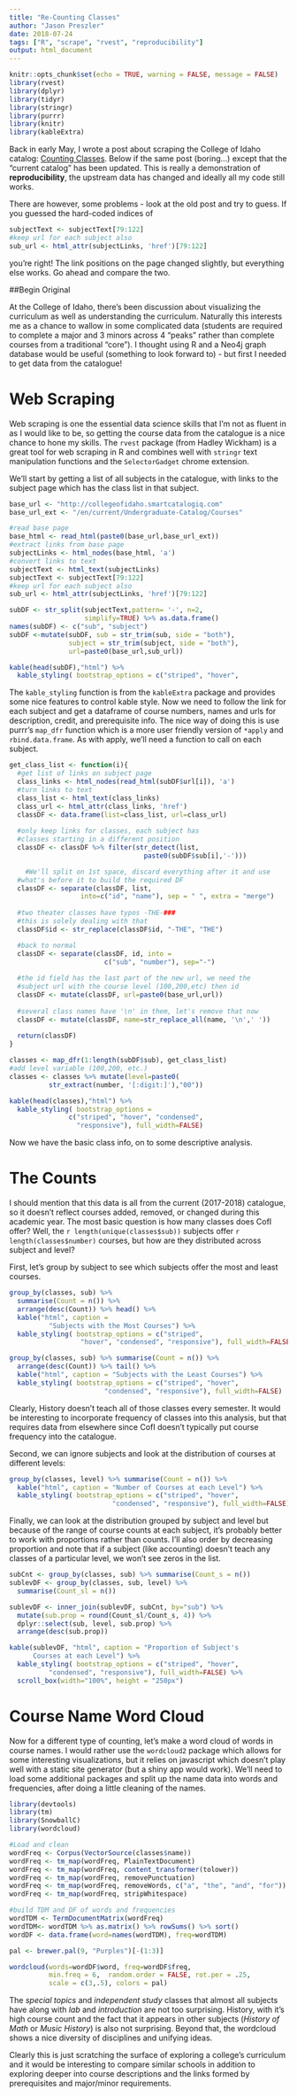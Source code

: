 ```yaml
---
title: "Re-Counting Classes"
author: "Jason Preszler"
date: 2018-07-24
tags: ["R", "scrape", "rvest", "reproducibility"]
output: html_document
---
```


```r
knitr::opts_chunk$set(echo = TRUE, warning = FALSE, message = FALSE)
library(rvest)
library(dplyr)
library(tidyr)
library(stringr)
library(purrr)
library(knitr)
library(kableExtra)
```

Back in early May, I wrote a post about scraping the College of Idaho catalog: [Counting Classes](2018-05-05-counting-class.html). Below if the same post (boring...) except that the "current catalog" has been updated. This is really a demonstration of **reproducibility**, the upstream data has changed and ideally all my code still works.

There are however, some problems - look at the old post and try to guess. If you guessed the hard-coded indices of 
```r
subjectText <- subjectText[79:122]
#keep url for each subject also
sub_url <- html_attr(subjectLinks, 'href')[79:122]
```
you're right! The link positions on the page changed slightly, but everything else works. Go ahead and compare the two.

##Begin Original

At the College of Idaho, there's been discussion about visualizing the curriculum as well as understanding the curriculum. Naturally this interests me as a chance to wallow in some complicated data (students are required to complete a major and 3 minors across 4 "peaks" rather than complete courses from a traditional "core"). I thought using R and a Neo4j graph database would be useful (something to look forward to) - but first I needed to get data from the catalogue!

# Web Scraping

Web scraping is one the essential data science skills that I'm not as fluent in as I would like to be, so getting the course data from the catalogue is a nice chance to hone my skills. The `rvest` package (from Hadley Wickham) is a great tool for web scraping in R and combines well with `stringr` text manipulation functions and the `SelectorGadget` chrome extension.

We'll start by getting a list of all subjects in the catalogue, with links to the subject page which has the class list in that subject.
```r
base_url <- "http://collegeofidaho.smartcatalogiq.com"
base_url_ext <- "/en/current/Undergraduate-Catalog/Courses"

#read base page
base_html <- read_html(paste0(base_url,base_url_ext))
#extract links from base page
subjectLinks <- html_nodes(base_html, 'a')
#convert links to text
subjectText <- html_text(subjectLinks)
subjectText <- subjectText[79:122]
#keep url for each subject also
sub_url <- html_attr(subjectLinks, 'href')[79:122]

subDF <- str_split(subjectText,pattern= '-', n=2, 
                   simplify=TRUE) %>% as.data.frame()
names(subDF) <- c("sub", "subject")
subDF <-mutate(subDF, sub = str_trim(sub, side = "both"), 
               subject = str_trim(subject, side = "both"), 
               url=paste0(base_url,sub_url))

kable(head(subDF),"html") %>%  
  kable_styling( bootstrap_options = c("striped", "hover",                                   "condensed", "responsive"), full_width=FALSE) 
```

The `kable_styling` function is from the `kableExtra` package and provides some nice features to control kable style. Now we need to follow the link for each subject and get a dataframe of course numbers, names and urls for description, credit, and prerequisite info. The nice way of doing this is use purrr's `map_dfr` function which is a more user friendly version of `*apply` and `rbind.data.frame`. As with apply, we'll need a function to call on each subject.

```r
get_class_list <- function(i){
  #get list of links on subject page
  class_links <- html_nodes(read_html(subDF$url[i]), 'a')
  #turn links to text
  class_list <- html_text(class_links)
  class_url <- html_attr(class_links, 'href')
  classDF <- data.frame(list=class_list, url=class_url)
  
  #only keep links for classes, each subject has 
  #classes starting in a different position
  classDF <- classDF %>% filter(str_detect(list,
                                  paste0(subDF$sub[i],'-')))

    #We'll split on 1st space, discard everything after it and use
  #what's before it to build the required DF
  classDF <- separate(classDF, list, 
                  into=c("id", "name"), sep = " ", extra = "merge")
  
  #two theater classes have typos -THE-###
  #this is solely dealing with that
  classDF$id <- str_replace(classDF$id, "-THE", "THE")

  #back to normal  
  classDF <- separate(classDF, id, into = 
                        c("sub", "number"), sep="-")
  
  #the id field has the last part of the new url, we need the 
  #subject url with the course level (100,200,etc) then id
  classDF <- mutate(classDF, url=paste0(base_url,url))
  
  #several class names have '\n' in them, let's remove that now
  classDF <- mutate(classDF, name=str_replace_all(name, '\n',' '))
  
  return(classDF)
}

classes <- map_dfr(1:length(subDF$sub), get_class_list)
#add level variable (100,200, etc.)
classes <- classes %>% mutate(level=paste0(
          str_extract(number, '[:digit:]'),"00"))

kable(head(classes),"html") %>%  
  kable_styling( bootstrap_options = 
               c("striped", "hover", "condensed", 
                 "responsive"), full_width=FALSE) 
```

Now we have the basic class info, on to some descriptive analysis.

# The Counts

I should mention that this data is all from the current (2017-2018) catalogue, so it doesn't reflect courses added, removed, or changed during this academic year. The most basic question is how many classes does CofI offer? Well, the `r length(unique(classes$sub))` subjects offer `r length(classes$number)` courses, but how are they distributed across subject and level?

First, let's group by subject to see which subjects offer the most and least courses. 
```r
group_by(classes, sub) %>% 
  summarise(Count = n()) %>% 
  arrange(desc(Count)) %>% head() %>% 
  kable("html", caption = 
          "Subjects with the Most Courses") %>% 
  kable_styling( bootstrap_options = c("striped", 
                  "hover", "condensed", "responsive"), full_width=FALSE) 
```

```r
group_by(classes, sub) %>% summarise(Count = n()) %>% 
  arrange(desc(Count)) %>% tail() %>% 
  kable("html", caption = "Subjects with the Least Courses") %>%
  kable_styling( bootstrap_options = c("striped", "hover", 
                        "condensed", "responsive"), full_width=FALSE) 
```

Clearly, History doesn't teach all of those classes every semester. It would be interesting to incorporate frequency of classes into this analysis, but that requires data from elsewhere since CofI doesn't typically put course frequency into the catalogue.

Second, we can ignore subjects and look at the distribution of courses at different levels:
```r
group_by(classes, level) %>% summarise(Count = n()) %>% 
  kable("html", caption = "Number of Courses at each Level") %>%
  kable_styling( bootstrap_options = c("striped", "hover", 
                          "condensed", "responsive"), full_width=FALSE) 
```

Finally, we can look at the distribution grouped by subject and level but because of the range of course counts at each subject, it's probably better to work with proportions rather than counts. I'll also order by decreasing proportion and note that if a subject (like accounting) doesn't teach any classes of a particular level, we won't see zeros in the list.

```r
subCnt <- group_by(classes, sub) %>% summarise(Count_s = n())
sublevDF <- group_by(classes, sub, level) %>% 
  summarise(Count_sl = n())

sublevDF <- inner_join(sublevDF, subCnt, by="sub") %>% 
  mutate(sub.prop = round(Count_sl/Count_s, 4)) %>% 
  dplyr::select(sub, level, sub.prop) %>% 
  arrange(desc(sub.prop))

kable(sublevDF, "html", caption = "Proportion of Subject's 
      Courses at each Level") %>%  
  kable_styling( bootstrap_options = c("striped", "hover", 
          "condensed", "responsive"), full_width=FALSE) %>%
  scroll_box(width="100%", height = "250px")
```


# Course Name Word Cloud

Now for a different type of counting, let's make a word cloud of words in course names. I would rather use the `wordcloud2` package which allows for some interesting visualizations, but it relies on javascript which doesn't play well with a static site generator (but a shiny app would work). We'll need to load some additional packages and split up the name data into words and frequencies, after doing a little cleaning of the names.

```r
library(devtools)
library(tm)
library(SnowballC)
library(wordcloud)

#Load and clean
wordFreq <- Corpus(VectorSource(classes$name))
wordFreq <- tm_map(wordFreq, PlainTextDocument)
wordFreq <- tm_map(wordFreq, content_transformer(tolower))
wordFreq <- tm_map(wordFreq, removePunctuation)
wordFreq <- tm_map(wordFreq, removeWords, c("a", "the", "and", "for"))
wordFreq <- tm_map(wordFreq, stripWhitespace)

#build TDM and DF of words and frequencies
wordTDM <- TermDocumentMatrix(wordFreq)
wordTDM<- wordTDM %>% as.matrix() %>% rowSums() %>% sort()
wordDF <- data.frame(word=names(wordTDM), freq=wordTDM)

pal <- brewer.pal(9, "Purples")[-(1:3)]

wordcloud(words=wordDF$word, freq=wordDF$freq, 
          min.freq = 6,  random.order = FALSE, rot.per = .25, 
          scale = c(3,.5), colors = pal)
```

The *special topics* and *independent study* classes that almost all subjects have along with *lab* and *introduction* are not too surprising. History, with it's high course count and the fact that it appears in other subjects (*History of Math* or *Music History*) is also not surprising. Beyond that, the wordcloud shows a nice diversity of disciplines and unifying ideas. 

Clearly this is just scratching the surface of exploring a college's curriculum and it would be interesting to compare similar schools in addition to exploring deeper into course descriptions and the links formed by prerequisites and major/minor requirements.